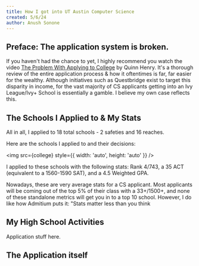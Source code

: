```yaml
---
title: How I got into UT Austin Computer Science
created: 5/6/24
author: Anush Sonone
---
```



## Preface: The application system is broken.

If you haven't had the chance to yet, I highly recommend you watch the video [The Problem With Applying to College](https://www.youtube.com/watch?v=4bDFSgl8mpQ) 
by Quinn Henry. It's a thorough review of the entire application process & how it oftentimes
is far, far easier for the wealthy. Although initiatives such as Questbridge exist to 
target this disparity in income, for the vast majority of CS applicants
getting into an Ivy League/Ivy+ School is essentially a gamble.
I believe my own case reflects this.

## The Schools I Applied to & My Stats

All in all, I applied to 18 total schools - 2 safeties and 16 reaches.

Here are the schools I applied to and their decisions:

<img src={college} style={{ width: 'auto', height: 'auto' }} />

I applied to these schools with the following stats: Rank 4/743, a 35 ACT (equivalent to a 1560-1590 SAT), and a 4.5 Weighted GPA. 

Nowadays, these are very average stats for a CS applicant. Most applicants will be coming out of the top 
5% of their class with a 33+/1500+, and none of these standalone metrics will get you in to a top 10 school.
However, I do like how Admitium puts it: "Stats matter less than you think 

## My High School Activities

Application stuff here.

## The Application itself